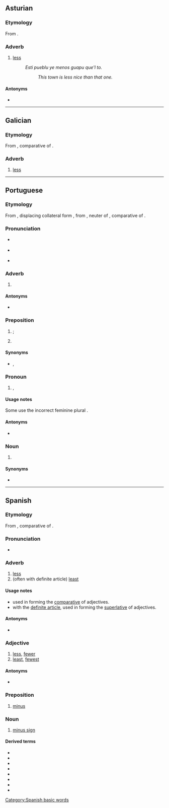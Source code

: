 {{also|ménos}}
==Asturian==

===Etymology===
From {{etyl|la|ast}} {{m|la|minus}}.

===Adverb===
{{ast-adv}}

# [[less]]
#: ''Esti pueblu ye menos guapu que'l to.''
#:: ''This town is less nice than that one.''

====Antonyms====
* {{l|ast|más}}

----

==Galician==

===Etymology===
From {{etyl|la|gl}} {{m|la|minus}}, comparative of {{m|la|parum}}.

===Adverb===
{{gl-adv}}

# [[less]]

----

==Portuguese==

===Etymology===
From {{etyl|roa-opt|pt}} {{m|roa-opt|menos}}, displacing collateral form {{m|roa-opt|mẽos}}, from {{etyl|la|pt}} {{m|la|minus}}, neuter of {{m|pt|minor||lesser; smaller}}, comparative of {{m|pt|parvus||small}}.

===Pronunciation===
* {{a|PT}} {{IPA|/ˈme.nuʃ/|lang=pt}}
* {{a|Brazil}} {{IPA|/ˈme.nus/|/ˈme.nuʃ/|lang=pt}}
* {{a|South Brazil}} {{IPA|/ˈme.nos/|lang=pt}}

===Adverb===
{{pt-adv|-}}

# {{l|en|less}} {{gloss|in lower degree}}
#: {{ux|pt|Aqui é '''menos''' frio.|t=Here is '''less''' cold.}}
#: {{ux|pt|Se trabalhares '''menos''', cansarás '''menos'''.|t=If you work '''less''', you will tire '''less'''.}}

====Antonyms====
* {{l|pt|mais}}

===Preposition===
{{head|pt|preposition}}

# {{l|en|except}}; {{l|en|but}}
#: {{ux|pt|Li todos, '''menos''' o último.|t=I read all, '''except''' the last one.}}
# {{lb|pt|mathematics}} {{l|en|minus}} {{gloss|indicates subtraction}}
#: {{ux|pt|Três '''menos''' dois é um.|t=Three '''minus''' two is one.}}

====Synonyms====
* {{sense|except}} {{l|pt|fora}}, {{l|pt|exceto}}

===Pronoun===
{{head|pt|pronoun|g=m|g2=f|plural|menos}}

# {{l|en|fewer}} {{gloss|a smaller number of}}, {{l|en|less}} {{gloss|a smaller size or significance of}}
#: {{ux|pt|'''Menos''' pessoas correm.|t='''Fewer''' people run.}}
#: {{ux|pt|Atirou com '''menos''' precisão.|t=He shot with '''less''' precision.}}

====Usage notes====
Some use the incorrect feminine plural ''{{l|pt|menas}}''.

====Antonyms====
* {{l|pt|mais}}

===Noun===
{{pt-noun|m|menos}}

# {{l|en|minus sign}} {{gloss|the symbol −}}

====Synonyms====
* {{l|pt|sinal de menos}}

----

==Spanish==

===Etymology===
From {{etyl|la|es}} {{m|la|minus}}, comparative of {{m|la|parum}}.

===Pronunciation===
* {{IPA|/ˈme.nos/|lang=es}}

===Adverb===
{{es-adv}}

# [[less]]
# (often with definite article) [[least]]

====Usage notes====
* used in forming the [[comparative]] of adjectives.
* with the [[definite article]], used in forming the [[superlative]] of adjectives.

====Antonyms====
* {{sense|less, least}} {{l|es|más}}

===Adjective===
{{es-adj|pl=menos}}

# [[less]], [[fewer]]
# [[least]], [[fewest]]

====Antonyms====
* {{l|es|más}}

===Preposition===
{{head|es|preposition|head=menos}}

# [[minus]]
#: {{eg|es|Dos '''menos''' uno son uno.|Two '''minus''' one is one.|inline=1}}

===Noun===
{{es-noun|m|menos}}

# [[minus sign]]

====Derived terms====
* {{l|es|al menos}}
* {{l|es|a menos que}}
* {{l|es|cuanto menos}}
* {{l|es|echar de menos}}
* {{l|es|por lo menos}}
* {{l|es|más o menos}}
* {{l|es|menos mal}}
* {{l|es|menospreciar}}

[[Category:Spanish basic words]]